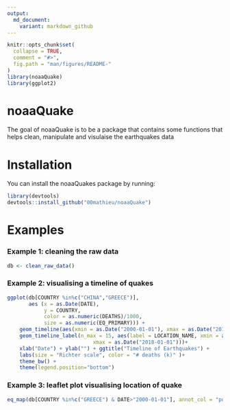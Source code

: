 ```yaml
---
output:
  md_document:
    variant: markdown_github
---
```


<!-- README.md is generated from README.Rmd. Please edit that file -->

```r
knitr::opts_chunk$set(
  collapse = TRUE,
  comment = "#>",
  fig.path = "man/figures/README-"
)
library(noaaQuake)
library(ggplot2)
```
# noaaQuake

The goal of noaaQuake is to be a package that contains some functions that helps clean, manipulate and visulaise the earthquakes data

# Installation

You can install the noaaQuakes package by running:

```r
library(devtools)
devtools::install_github("00mathieu/noaaQuake")
```


# Examples

### Example 1: cleaning the raw data

```r
db <- clean_raw_data()

```

### Example 2: visualising a timeline of quakes

```r
ggplot(db[COUNTRY %in%c("CHINA","GREECE")],
       aes (x = as.Date(DATE), 
            y = COUNTRY, 
            color = as.numeric(DEATHS)/1000, 
            size = as.numeric(EQ_PRIMARY))) +
    geom_timeline(aes(xmin = as.Date("2000-01-01"), xmax = as.Date("2018-01-01"))) +
    geom_timeline_label(n_max = 15, aes(label = LOCATION_NAME, xmin = as.Date("2000-01-01"),
                            xmax = as.Date("2018-01-01")))+
    xlab("Date") + ylab("") + ggtitle("Timeline of Earthquakes") +
    labs(size = "Richter scale", color = "# deaths (k)" )+
    theme_bw() +
    theme(legend.position="bottom")
```

### Example 3: leaflet plot visualising location of quake

```r

eq_map(db[COUNTRY %in%c("GREECE") & DATE>"2000-01-01"], annot_col = "popup_text")
```
